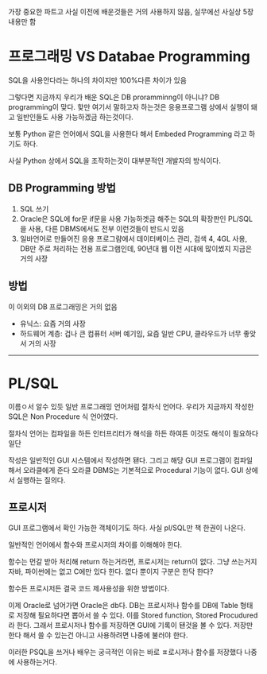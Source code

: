 가장 중요한 파트고 사실 이전에 배운것들은 거의 사용하지 않음, 실무에선 사실상 5장 내용만 함

# 프로그래밍 VS Databae Programming
SQL을 사용안다라는 하나의 차이지만 100%다른 차이가 있음

그렇다면 지금까지 우리가 배운 SQL은 DB proramminng이 아니냐? DB programming이 맞다. 핮만 여기서 말하고자 하는것은 응용프로그램 상에서 실행이 돼고 일반인들도 사용 가능하겠금 하는것이다.

보통 Python 같은 언어에서 SQL을 사용한다 해서 Embeded Programming 라고 하기도 하다.

사실 Python 상에서 SQL을 조작하는것이 대부분적인 개발자의 방식이다.

## DB Programming 방법
1. SQL 쓰기
2. Oracle은 SQL에 for문 if문을 사용 가능하겟금 해주는 SQL의 확장판인 PL/SQL을 사용, 다른 DBMS에서도 전부 이런것들이 반드시 있음
3. 일바언어로 만들어진 응용 프로그럄에서 데이터베이스 관리, 검색
4, 4GL 사용, DB만 주로 처리하는 전용 프로그램인데, 90년대 웹 이전 시대에 많이썼지 지금은 거의 사장

## 방법
이 이외의 DB 프로그래밍은 거의 없음

* 유닉스: 요즘 거의 사장
* 하드웨어 계층: 겁나 큰 컴퓨터 서버 예기임, 요즘  일반 CPU, 클라우드가 너무 좋앚서 거의 사장

***

# PL/SQL
이름ㅇ서 알수 있듯 일반 프로그래밍 언어처럼 절차식 언어다. 우리가 지금까지 작성한 SQL은 Non Procedure 식 언어였다.

절차식 언어는 컴파일을 하든 인터프리터가 해석을 하든 하여튼 이것도 해석이 필요하다 일단

작성은 일반적인 GUI 시스템에서 작성하면 됀다. 그리고 해당 GUI 프로그램이 컴파일해서 오라클에게 준다 오라클 DBMS는 기본적으로 Procedural 기능이 없다. GUI 상에서 실행하는 질의다.

## 프로시저
GUI 프로그램에서 확인 가능한 객체이기도 하다. 사실 pl/SQL만 책 한권이 나온다.

일반적인 언어에서 함수와 프로시저의 차이를 이해해야 한다.

함수는 먼갈 받아 처리해 return 하는거라면, 프로시저는 return이 없다. 그냥 쓰는거지 자바, 파이썬에는 없고 C에만 있다 한다. 없다 뿐이지 구분은 한닥 한다?

함수든 프로시저든 결국 코드 제사용성을 위한 방법이다.

이제 Oracle로 넘어가면 Oracle은 db다. DB는 프로시저나 함수를 DB에 Table 형태로 저장해 필요하다면 뽑아서 쓸 수 있다. 이를 Stored function, Stored Procudured 라 한다. 그래서 프로시저나 함수를 저장하면 GUI에 기록이 됀것을 볼 수 있다. 저장만 한다 해서 쓸 수 있는건 아니고 사용하려면 나중에 불러야 한다.

이러한 PSQL을 쓰거나 배우는 궁극적인 이유는 바로 ㅍ로시저나 함수를 저장했다 나중에 사용하는거다.





